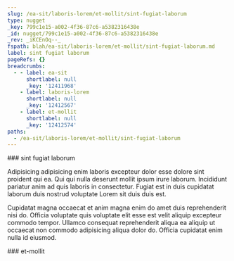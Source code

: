 ```yaml
---
slug: /ea-sit/laboris-lorem/et-mollit/sint-fugiat-laborum
type: nugget
_key: 799c1e15-a002-4f36-87c6-a5382316438e
_id: nugget/799c1e15-a002-4f36-87c6-a5382316438e
_rev: _iKCEnOq--_
fspath: blah/ea-sit/laboris-lorem/et-mollit/sint-fugiat-laborum.md
label: sint fugiat laborum
pageRefs: {}
breadcrumbs:
  - - label: ea-sit
      shortlabel: null
      _key: '12411968'
    - label: laboris-lorem
      shortlabel: null
      _key: '12412567'
    - label: et-mollit
      shortlabel: null
      _key: '12412574'
paths:
  - /ea-sit/laboris-lorem/et-mollit/sint-fugiat-laborum
---
```


<NuggetArea>
<Nugget slug="/ea-sit/laboris-lorem/et-mollit/sint-fugiat-laborum" type="nugget" _key="799c1e15-a002-4f36-87c6-a5382316438e" _id="nugget/799c1e15-a002-4f36-87c6-a5382316438e" _rev="_iKCEnOq--_" fspath="blah/ea-sit/laboris-lorem/et-mollit/sint-fugiat-laborum.md" label="sint fugiat laborum" paths="/ea-sit/laboris-lorem/et-mollit/sint-fugiat-laborum">
<NuggetBody>
### sint fugiat laborum

Adipisicing adipisicing enim laboris excepteur dolor esse dolore sint proident qui ea. Qui qui nulla deserunt mollit ipsum irure laborum. Incididunt pariatur anim ad quis laboris in consectetur. Fugiat est in duis cupidatat laborum duis nostrud voluptate Lorem sit duis duis est.

Cupidatat magna occaecat et anim magna enim do amet duis reprehenderit nisi do. Officia voluptate quis voluptate elit esse est velit aliquip excepteur commodo tempor. Ullamco consequat reprehenderit aliqua ea aliquip ut occaecat non commodo adipisicing aliqua dolor do. Officia cupidatat enim nulla id eiusmod.

</NuggetBody>
<Breadcrumbs>
<Crumbs>
<Crumb _key="12411968" label="ea-sit" /><Crumb _key="12412567" label="laboris-lorem" /><Crumb _key="12412574" label="et-mollit" />
</Crumbs>
</Breadcrumbs>
</Nugget>

<NuggetsInbound>
</NuggetsInbound>
<NuggetsOutbound>
</NuggetsOutbound>
</NuggetArea>
<PassagesInbound>
<Passage direction="inbound" type="passage" _key="12412574" _id="passage/12412574" _rev="_iKCEnOm--_" label="et-mollit" passage="et-mollit" fspath="blah/ea-sit/laboris-lorem/et-mollit" paths="/ea-sit/laboris-lorem/et-mollit" slug="/ea-sit/laboris-lorem/et-mollit">
<NuggetBody>
### et-mollit

</NuggetBody>
<Breadcrumbs>
<Crumbs>
<Crumb _key="12411968" label="ea-sit" /><Crumb _key="12412567" label="laboris-lorem" />
</Crumbs>
</Breadcrumbs>
</Passage>

</PassagesInbound>
<PassagesOutbound>
</PassagesOutbound>